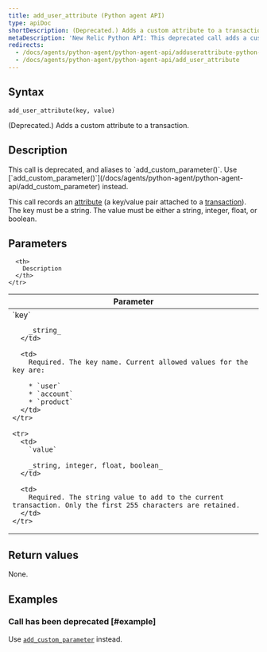 ```yaml
---
title: add_user_attribute (Python agent API)
type: apiDoc
shortDescription: (Deprecated.) Adds a custom attribute to a transaction.
metaDescription: 'New Relic Python API: This deprecated call adds a custom user attribute (i.e., key/value pair) to a transaction.'
redirects:
  - /docs/agents/python-agent/python-agent-api/adduserattribute-python-agent-api
  - /docs/agents/python-agent/python-agent-api/add_user_attribute
---
```


## Syntax

```
add_user_attribute(key, value)
```

(Deprecated.) Adds a custom attribute to a transaction.

## Description

<Callout variant="important">
  This call is deprecated, and aliases to `add_custom_parameter()`. Use [`add_custom_parameter()`](/docs/agents/python-agent/python-agent-api/add_custom_parameter) instead.
</Callout>

This call records an [attribute](https://docs.newrelic.com/docs/accounts-partnerships/education/getting-started-new-relic/glossary#attribute) (a key/value pair attached to a [transaction](https://docs.newrelic.com/docs/accounts-partnerships/education/getting-started-new-relic/glossary#transaction)). The key must be a string. The value must be either a string, integer, float, or boolean.

## Parameters

<table>
  <thead>
    <tr>
      <th width="25%">
        Parameter
      </th>

      <th>
        Description
      </th>
    </tr>
  </thead>

  <tbody>
    <tr>
      <td>
        `key`

        _string_
      </td>

      <td>
        Required. The key name. Current allowed values for the key are:

        * `user`
        * `account`
        * `product`
      </td>
    </tr>

    <tr>
      <td>
        `value`

        _string, integer, float, boolean_
      </td>

      <td>
        Required. The string value to add to the current transaction. Only the first 255 characters are retained.
      </td>
    </tr>
  </tbody>
</table>

## Return values

None.

## Examples

### Call has been deprecated [#example]

Use [`add_custom_parameter`](/docs/agents/python-agent/python-agent-api/add_custom_parameter) instead.
